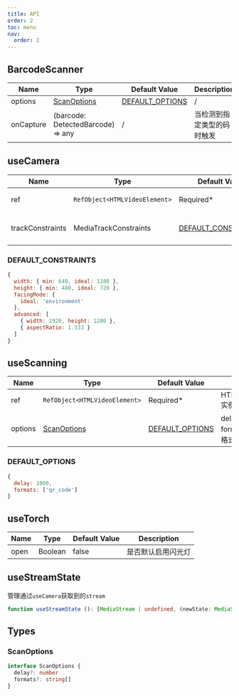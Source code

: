 ```yaml
---
title: API
order: 2
toc: menu
nav:
  order: 2
---
```


## BarcodeScanner
| Name      	| Type                              	| Default Value                         	| Description                	 |
|-----------	|-----------------------------------	|---------------------------------------	|----------------------------- |
| options   	| [ScanOptions](#scanoptions)         | [DEFAULT_OPTIONS](#default_options) 	  | / 	                         |
| onCapture 	| (barcode: DetectedBarcode) => any 	| /                                     	| 当检测到指定类型的码时触发       |

## useCamera
| Name               	| Type                        	| Default Value       	                        | Description                                                                                             |
|--------------------	|-----------------------------	|---------------------------------------------	|--------------------------------------------------------------------------------------------------------	|
| ref               	| `RefObject<HTMLVideoElement>` | Required*           	                        | HTMLVideoElement实例                                                                                   	 |
| trackConstraints   	| MediaTrackConstraints       	| [DEFAULT_CONSTRAINTS](#default_constraints) 	| 基于[MediaTrackConstraints](https://developer.mozilla.org/en-US/docs/Web/API/MediaTrackConstraints)标准   |

### DEFAULT_CONSTRAINTS
```js
{
  width: { min: 640, ideal: 1280 },
  height: { min: 480, ideal: 720 },
  facingMode: {
    ideal: 'environment'
  },
  advanced: [
    { width: 1920, height: 1280 },
    { aspectRatio: 1.333 }
  ]
}
```

## useScanning

| Name         	     | Type                        	| Default Value   	                    | Description                                         	|
|--------------------	|-----------------------------	|-------------------------------------	|----------------------------------------------------  |
| ref               	| `RefObject<HTMLVideoElement>` | Required*       	                    | HTMLVideoElement实例                                 	|
| options            	| [ScanOptions](#scanoptions)   | [DEFAULT_OPTIONS](#default_options) 	| delay: 扫描间隔  <br/> formats: 扫描的条码格式, [支持格式](https://developer.mozilla.org/en-US/docs/Web/API/Barcode_Detection_API#supported_barcode_formats) 	|

### DEFAULT_OPTIONS
```js
{
  delay: 1000,
  formats: ['qr_code']
}
```

## useTorch

| Name 	| Type    	| Default Value 	| Description        	|
|------	|---------	|---------------	|--------------------	|
| open 	| Boolean 	| false         	| 是否默认启用闪光灯   	|

## useStreamState
管理通过`useCamera`获取到的`stream`

```ts
function useStreamState (): [MediaStream | undefined, (newState: MediaStream) => void]
```

## Types

### ScanOptions
```ts
interface ScanOptions {
  delay?: number
  formats?: string[]
}
```
